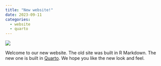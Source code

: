 ```yaml
---
title: "New website!"
date: 2023-09-11
categories:
  - website
  - quarto
---
```


![](../images/symmetry-sample-1.png)

Welcome to our new website. 
The old site was built in R Markdown.
The new one is built in [Quarto](https://quarto.org).
We hope you like the new look and feel.